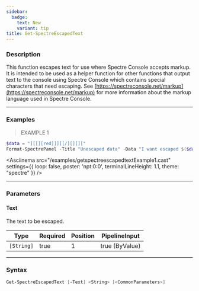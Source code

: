 ```yaml
---
sidebar:
  badge:
    text: New
    variant: tip
title: Get-SpectreEscapedText
---
```





### Description

This function escapes text for use where Spectre Console accepts markup. It is intended to be used as a helper function for other functions that output text to the console using Spectre Console which contains special characters that need escaping.
See [https://spectreconsole.net/markup](https://spectreconsole.net/markup) for more information about the markup language used in Spectre Console.

---

### Examples
> EXAMPLE 1

```powershell
$data = "][[][red]]][[/][][]["
Format-SpectrePanel -Title "Unescaped data" -Data "I want escaped $($data | Get-SpectreEscapedText) [yellow]and[/] [red]unescaped[/] data"
```
<Asciinema
    src="/examples/getspectreescapedtextExample1.cast"
    settings={{
        loop: false,
        poster: 'npt:0:0',
        terminalLineHeight: 1.1,
        theme: "spectre"
    }}
/>

---

### Parameters
#### **Text**
The text to be escaped.

|Type      |Required|Position|PipelineInput |
|----------|--------|--------|--------------|
|`[String]`|true    |1       |true (ByValue)|

---

### Syntax
```powershell
Get-SpectreEscapedText [-Text] <String> [<CommonParameters>]
```
